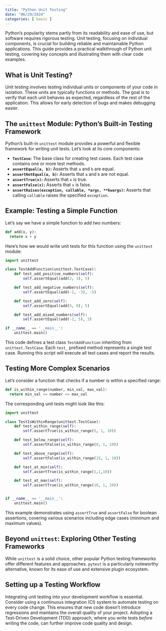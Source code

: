 ```yaml
---
title: "Python Unit Testing"
date: "06/29/2024"
categories: [ basic ]
---
```



Python's popularity stems partly from its readability and ease of use, but software requires rigorous testing. Unit testing, focusing on individual components, is crucial for building reliable and maintainable Python applications. This guide provides a practical walkthrough of Python unit testing, covering key concepts and illustrating them with clear code examples.


## What is Unit Testing?

Unit testing involves testing individual units or components of your code in isolation. These units are typically functions or methods. The goal is to verify that each unit behaves as expected, regardless of the rest of the application. This allows for early detection of bugs and makes debugging easier.


## The `unittest` Module: Python's Built-in Testing Framework

Python's built-in `unittest` module provides a powerful and flexible framework for writing unit tests. Let's look at its core components:

* **`TestCase`:** The base class for creating test cases.  Each test case contains one or more test methods.
* **`assertEqual(a, b)`:** Asserts that `a` and `b` are equal.
* **`assertNotEqual(a, b)`:** Asserts that `a` and `b` are not equal.
* **`assertTrue(x)`:** Asserts that `x` is true.
* **`assertFalse(x)`:** Asserts that `x` is false.
* **`assertRaises(exception, callable, *args, **kwargs)`:** Asserts that calling `callable` raises the specified `exception`.


## Example: Testing a Simple Function

Let's say we have a simple function to add two numbers:

```python
def add(x, y):
  return x + y
```

Here's how we would write unit tests for this function using the `unittest` module:

```python
import unittest

class TestAddFunction(unittest.TestCase):
    def test_add_positive_numbers(self):
        self.assertEqual(add(2, 3), 5)

    def test_add_negative_numbers(self):
        self.assertEqual(add(-2, -3), -5)

    def test_add_zero(self):
        self.assertEqual(add(5, 0), 5)

    def test_add_mixed_numbers(self):
        self.assertEqual(add(-2, 5), 3)

if __name__ == '__main__':
    unittest.main()
```

This code defines a test class `TestAddFunction` inheriting from `unittest.TestCase`. Each `test_` prefixed method represents a single test case.  Running this script will execute all test cases and report the results.


##  Testing More Complex Scenarios

Let's consider a function that checks if a number is within a specified range:

```python
def is_within_range(number, min_val, max_val):
  return min_val <= number <= max_val
```

The corresponding unit tests might look like this:

```python
import unittest

class TestIsWithinRange(unittest.TestCase):
    def test_within_range(self):
        self.assertTrue(is_within_range(5, 1, 10))

    def test_below_range(self):
        self.assertFalse(is_within_range(0, 1, 10))

    def test_above_range(self):
        self.assertFalse(is_within_range(15, 1, 10))

    def test_at_min(self):
        self.assertTrue(is_within_range(1,1,10))

    def test_at_max(self):
        self.assertTrue(is_within_range(10, 1, 10))


if __name__ == '__main__':
    unittest.main()

```

This example demonstrates using `assertTrue` and `assertFalse` for boolean assertions, covering various scenarios including edge cases (minimum and maximum values).


##  Beyond `unittest`: Exploring Other Testing Frameworks

While `unittest` is a solid choice, other popular Python testing frameworks offer different features and approaches.  `pytest` is a particularly noteworthy alternative, known for its ease of use and extensive plugin ecosystem.


## Setting up a Testing Workflow


Integrating unit testing into your development workflow is essential.  Consider using a continuous integration (CI) system to automate testing on every code change.  This ensures that new code doesn't introduce regressions and maintains the overall quality of your project.  Adopting a Test-Driven Development (TDD) approach, where you write tests *before* writing the code, can further improve code quality and design.

